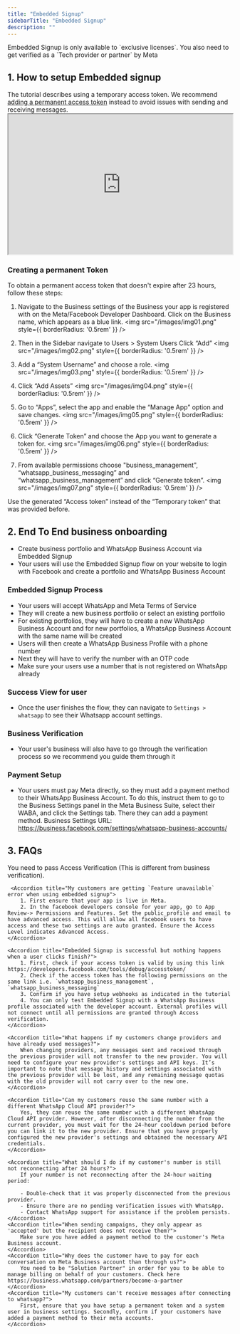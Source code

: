 ```yaml
---
title: "Embedded Signup"
sidebarTitle: "Embedded Signup"
description: ""
---
```


<Info>
    Embedded Signup is only available to `exclusive licenses`. You also need to get verified as a `Tech provider or partner` by Meta
</Info>

## 1. How to setup Embedded signup
<Warning>
    The tutorial describes using a temporary access token. We recommend <a href="/addons/embedded-signup#creating-a-permanent-token">adding a permanent access token</a> instead to avoid issues with sending and receiving messages.
</Warning>

<iframe height="315" width="100%" src="https://www.youtube.com/embed/Lkh4w6Hh3lY?si=1-7zKsw47tOdNJQ6"> </iframe>

### Creating a permanent Token
To obtain a permanent access token that doesn't expire after 23 hours, follow these steps:

1. Navigate to the Business settings of the Business your app is registered with on the Meta/Facebook Developer Dashboard. Click on the Business name, which appears as a blue link.
<img src="/images/img01.png" style={{ borderRadius: '0.5rem' }} />

2. Then in the Sidebar navigate to Users > System Users Click “Add” 
<img src="/images/img02.png" style={{ borderRadius: '0.5rem' }} />

3. Add a “System Username” and choose a role. 
<img src="/images/img03.png" style={{ borderRadius: '0.5rem' }} />

4. Click “Add Assets” 
<img src="/images/img04.png" style={{ borderRadius: '0.5rem' }} />

5. Go to “Apps”, select the app and enable the “Manage App” option and save changes. 
<img src="/images/img05.png" style={{ borderRadius: '0.5rem' }} />

6. Click “Generate Token” and choose the App you want to generate a token for. 
<img src="/images/img06.png" style={{ borderRadius: '0.5rem' }} />

7. From available permissions choose "business_management", “whatsapp_business_messaging” and “whatsapp_business_management” and click “Generate token”. 
<img src="/images/img07.png" style={{ borderRadius: '0.5rem' }} />

Use the generated “Access token” instead of the “Temporary token” that was provided before. 

## 2. End To End business onboarding
- Create business portfolio and WhatsApp Business Account via Embedded Signup
- Your users will use the Embedded Signup flow on your website to login with Facebook and create a portfolio and WhatsApp Business Account
 
### Embedded Signup Process
- Your users will accept WhatsApp and Meta Terms of Service
- They will create a new business portfolio or select an existing portfolio
- For existing portfolios, they will have to create a new WhatsApp Business Account and for new portfolios, a WhatsApp Business Account with the same name will be created
- Users will then create a WhatsApp Business Profile with a phone number
- Next they will have to verify the number with an OTP code
- Make sure your users use a number that is not registered on WhatsApp already

### Success View for user
- Once the user finishes the flow, they can navigate to `Settings > whatsapp` to see their Whatsapp account settings.

### Business Verification
- Your user's business will also have to go through the verification process so we recommend you guide them through it

### Payment Setup
- Your users must pay Meta directly, so they must add a payment method to their WhatsApp Business Account. To do this, instruct them to go to the Business Settings panel in the Meta Business Suite, select their WABA, and click the Settings tab. There they can add a payment method.
Business Settings URL: https://business.facebook.com/settings/whatsapp-business-accounts/

## 3. FAQs
<AccordionGroup>
    <Accordion title="What are the requirements to be a Tech provider?">
        You need to pass Access Verification (This is different from business verification).
    </Accordion>

     <Accordion title="My customers are getting `Feature unavailable` error when using embedded signup">
        1. First ensure that your app is live in Meta.
        2. In the facebook developers console for your app, go to App Review-> Permissions and Features. Set the public_profile and email to have advanced access. This will allow all facebook users to have access and these two settings are auto granted. Ensure the Access Level indicates Advanced Access.
    </Accordion>

    <Accordion title="Embedded Signup is successful but nothing happens when a user clicks finish?">
        1. First, check if your access token is valid by using this link https://developers.facebook.com/tools/debug/accesstoken/
        2. Check if the access token has the following permissions on the same link i.e. `whatsapp_business_management`, `whatsapp_business_messaging`
        3. Confirm if you have setup webhooks as indicated in the tutorial
        4. You can only test Embedded Signup with a WhatsApp Business profile associated with the developer account. External profiles will not connect until all permissions are granted through Access verification.
    </Accordion>

    <Accordion title="What happens if my customers change providers and have already used messages?">
        When changing providers, any messages sent and received through the previous provider will not transfer to the new provider. You will need to configure your new provider's settings and API keys. It’s important to note that message history and settings associated with the previous provider will be lost, and any remaining message quotas with the old provider will not carry over to the new one.
    </Accordion>

    <Accordion title="Can my customers reuse the same number with a different WhatsApp Cloud API provider?">
        Yes, they can reuse the same number with a different WhatsApp Cloud API provider. However, after disconnecting the number from the current provider, you must wait for the 24-hour cooldown period before you can link it to the new provider. Ensure that you have properly configured the new provider's settings and obtained the necessary API credentials.
    </Accordion>

    <Accordion title="What should I do if my customer's number is still not reconnecting after 24 hours?">
        If your number is not reconnecting after the 24-hour waiting period:

        - Double-check that it was properly disconnected from the previous provider.
        - Ensure there are no pending verification issues with WhatsApp.
        - Contact WhatsApp support for assistance if the problem persists.
    </Accordion>
    <Accordion title="When sending campaigns, they only appear as 'accepted' but the recipient does not receive them?">
        Make sure you have added a payment method to the customer's Meta Business account.
    </Accordion>
    <Accordion title="Why does the customer have to pay for each conversation on Meta Business account than through us?">
        You need to be "Solution Partner" in order for you to be able to manage billing on behalf of your customers. Check here https://business.whatsapp.com/partners/become-a-partner
    </Accordion>
    <Accordion title="My customers can't receive messages after connecting to whatsapp?">
        First, ensure that you have setup a permanent token and a system user in business settings. Secondly, confirm if your customers have added a payment method to their meta accounts.
    </Accordion>
</AccordionGroup>